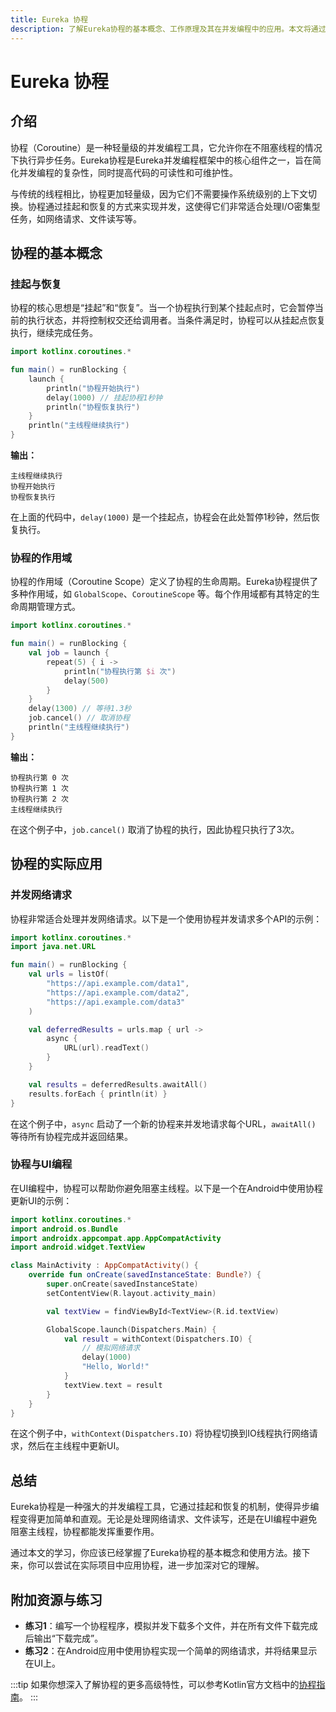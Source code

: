 ```yaml
---
title: Eureka 协程
description: 了解Eureka协程的基本概念、工作原理及其在并发编程中的应用。本文将通过代码示例和实际案例，帮助初学者掌握协程的使用方法。
---
```


# Eureka 协程

## 介绍

协程（Coroutine）是一种轻量级的并发编程工具，它允许你在不阻塞线程的情况下执行异步任务。Eureka协程是Eureka并发编程框架中的核心组件之一，旨在简化并发编程的复杂性，同时提高代码的可读性和可维护性。

与传统的线程相比，协程更加轻量级，因为它们不需要操作系统级别的上下文切换。协程通过挂起和恢复的方式来实现并发，这使得它们非常适合处理I/O密集型任务，如网络请求、文件读写等。

## 协程的基本概念

### 挂起与恢复

协程的核心思想是“挂起”和“恢复”。当一个协程执行到某个挂起点时，它会暂停当前的执行状态，并将控制权交还给调用者。当条件满足时，协程可以从挂起点恢复执行，继续完成任务。

```kotlin
import kotlinx.coroutines.*

fun main() = runBlocking {
    launch {
        println("协程开始执行")
        delay(1000) // 挂起协程1秒钟
        println("协程恢复执行")
    }
    println("主线程继续执行")
}
```

**输出：**
```
主线程继续执行
协程开始执行
协程恢复执行
```

在上面的代码中，`delay(1000)` 是一个挂起点，协程会在此处暂停1秒钟，然后恢复执行。

### 协程的作用域

协程的作用域（Coroutine Scope）定义了协程的生命周期。Eureka协程提供了多种作用域，如 `GlobalScope`、`CoroutineScope` 等。每个作用域都有其特定的生命周期管理方式。

```kotlin
import kotlinx.coroutines.*

fun main() = runBlocking {
    val job = launch {
        repeat(5) { i ->
            println("协程执行第 $i 次")
            delay(500)
        }
    }
    delay(1300) // 等待1.3秒
    job.cancel() // 取消协程
    println("主线程继续执行")
}
```

**输出：**
```
协程执行第 0 次
协程执行第 1 次
协程执行第 2 次
主线程继续执行
```

在这个例子中，`job.cancel()` 取消了协程的执行，因此协程只执行了3次。

## 协程的实际应用

### 并发网络请求

协程非常适合处理并发网络请求。以下是一个使用协程并发请求多个API的示例：

```kotlin
import kotlinx.coroutines.*
import java.net.URL

fun main() = runBlocking {
    val urls = listOf(
        "https://api.example.com/data1",
        "https://api.example.com/data2",
        "https://api.example.com/data3"
    )

    val deferredResults = urls.map { url ->
        async {
            URL(url).readText()
        }
    }

    val results = deferredResults.awaitAll()
    results.forEach { println(it) }
}
```

在这个例子中，`async` 启动了一个新的协程来并发地请求每个URL，`awaitAll()` 等待所有协程完成并返回结果。

### 协程与UI编程

在UI编程中，协程可以帮助你避免阻塞主线程。以下是一个在Android中使用协程更新UI的示例：

```kotlin
import kotlinx.coroutines.*
import android.os.Bundle
import androidx.appcompat.app.AppCompatActivity
import android.widget.TextView

class MainActivity : AppCompatActivity() {
    override fun onCreate(savedInstanceState: Bundle?) {
        super.onCreate(savedInstanceState)
        setContentView(R.layout.activity_main)

        val textView = findViewById<TextView>(R.id.textView)

        GlobalScope.launch(Dispatchers.Main) {
            val result = withContext(Dispatchers.IO) {
                // 模拟网络请求
                delay(1000)
                "Hello, World!"
            }
            textView.text = result
        }
    }
}
```

在这个例子中，`withContext(Dispatchers.IO)` 将协程切换到IO线程执行网络请求，然后在主线程中更新UI。

## 总结

Eureka协程是一种强大的并发编程工具，它通过挂起和恢复的机制，使得异步编程变得更加简单和直观。无论是处理网络请求、文件读写，还是在UI编程中避免阻塞主线程，协程都能发挥重要作用。

通过本文的学习，你应该已经掌握了Eureka协程的基本概念和使用方法。接下来，你可以尝试在实际项目中应用协程，进一步加深对它的理解。

## 附加资源与练习

- **练习1**：编写一个协程程序，模拟并发下载多个文件，并在所有文件下载完成后输出“下载完成”。
- **练习2**：在Android应用中使用协程实现一个简单的网络请求，并将结果显示在UI上。

:::tip
如果你想深入了解协程的更多高级特性，可以参考Kotlin官方文档中的[协程指南](https://kotlinlang.org/docs/coroutines-guide.html)。
:::